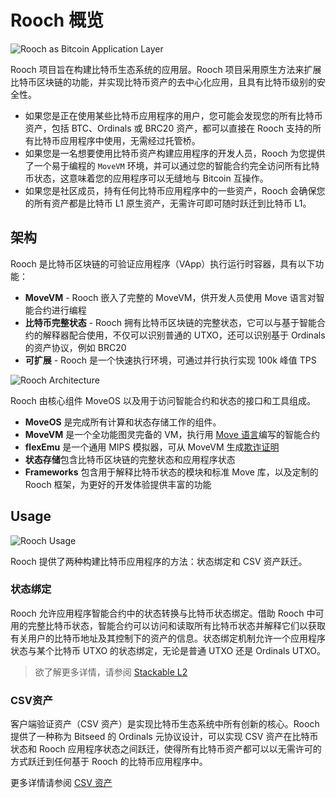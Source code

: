 # Rooch 概览


<Image
    src="/docs/rooch-bitcoin-application-layer.png"
    alt="Rooch as Bitcoin Application Layer"
    width={1000}
    height={1000}
    className="mx-auto my-2"
  />

Rooch 项目旨在构建比特币生态系统的应用层。Rooch 项目采用原生方法来扩展比特币区块链的功能，并实现比特币资产的去中心化应用，且具有比特币级别的安全性。

- 如果您是正在使用某些比特币应用程序的用户，您可能会发现您的所有比特币资产，包括 BTC、Ordinals 或 BRC20 资产，都可以直接在 Rooch 支持的所有比特币应用程序中使用，无需经过托管桥。
- 如果您是一名想要使用比特币资产构建应用程序的开发人员，Rooch 为您提供了一个易于编程的 `MoveVM` 环境，并可以通过您的智能合约完全访问所有比特币状态，这意味着您的应用程序可以无缝地与 Bitcoin 互操作。
- 如果您是社区成员，持有任何比特币应用程序中的一些资产，Rooch 会确保您的所有资产都是比特币 L1 原生资产，无需许可即可随时跃迁到比特币 L1。

## 架构

Rooch 是比特币区块链的可验证应用程序（VApp）执行运行时容器，具有以下功能：

- **MoveVM** - Rooch 嵌入了完整的 MoveVM，供开发人员使用 Move 语言对智能合约进行编程
- **比特币完整状态** - Rooch 拥有比特币区块链的完整状态，它可以与基于智能合约的解释器配合使用，不仅可以识别普通的 UTXO，还可以识别基于 Ordinals 的资产协议，例如 BRC20
- **可扩展** - Rooch 是一个快速执行环境，可通过并行执行实现 100k 峰值 TPS

<Image
  src="/docs/rooch-architecture.png"
  alt="Rooch Architecture"
  width={600}
  height={600}
  className="mx-auto my-4"
/>

Rooch 由核心组件 MoveOS 以及用于访问智能合约和状态的接口和工具组成。

- **MoveOS** 是完成所有计算和状态存储工作的组件。
- **MoveVM** 是一个全功能图灵完备的 VM，执行用 [Move 语言](/learn/core-concepts/move-contracts/move-language)编写的智能合约
- **flexEmu** 是一个通用 MIPS 模拟器，可从 MoveVM 生成[欺诈证明](/learn/in-depth-tech/fraud-proof)
- **状态存储**包含比特币区块链的完整状态和应用程序状态
- **Frameworks** 包含用于解释比特币状态的模块和标准 Move 库，以及定制的 Rooch 框架，为更好的开发体验提供丰富的功能

## Usage

<Image
  src="/docs/rooch-usage.png"
  alt="Rooch Usage"
  width={600}
  height={600}
  className="mx-auto my-4"
/>

Rooch 提供了两种构建比特币应用程序的方法：状态绑定和 CSV 资产跃迁。

### 状态绑定

Rooch 允许应用程序智能合约中的状态转换与比特币状态绑定。借助 Rooch 中可用的完整比特币状态，智能合约可以访问和读取所有比特币状态并解释它们以获取有关用户的比特币地址及其控制下的资产的信息。状态绑定机制允许一个应用程序状态与某个比特币 UTXO 的状态绑定，无论是普通 UTXO 还是 Ordinals UTXO。

> 欲了解更多详情，请参阅 [Stackable L2](https://rooch.network/blog/stackable-l2)

### CSV资产

客户端验证资产（CSV 资产）是实现比特币生态系统中所有创新的核心。Rooch 提供了一种称为 Bitseed 的 Ordinals 元协议设计，可以实现 CSV 资产在比特币状态和 Rooch 应用程序状态之间跃迁，使得所有比特币资产都可以以无需许可的方式跃迁到任何基于 Rooch 的比特币应用程序中。

更多详情请参阅 [CSV 资产](./in-depth-tech/client-side-validation.en-US.mdx)
